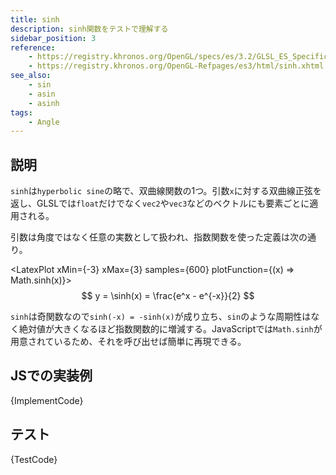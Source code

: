 ```yaml
---
title: sinh
description: sinh関数をテストで理解する
sidebar_position: 3
reference:
    - https://registry.khronos.org/OpenGL/specs/es/3.2/GLSL_ES_Specification_3.20.html#angle-and-trigonometry-functions
    - https://registry.khronos.org/OpenGL-Refpages/es3/html/sinh.xhtml
see_also:
    - sin
    - asin
    - asinh
tags:
    - Angle
---
```



## 説明

`sinh`は`hyperbolic sine`の略で、双曲線関数の1つ。引数`x`に対する双曲線正弦を返し、GLSLでは`float`だけでなく`vec2`や`vec3`などのベクトルにも要素ごとに適用される。

引数は角度ではなく任意の実数として扱われ、指数関数を使った定義は次の通り。

<LatexPlot xMin={-3} xMax={3} samples={600} plotFunction={(x) => Math.sinh(x)}>
    $$
    y = \sinh(x) = \frac{e^x - e^{-x}}{2}
    $$
</LatexPlot>

`sinh`は奇関数なので`sinh(-x) = -sinh(x)`が成り立ち、`sin`のような周期性はなく絶対値が大きくなるほど指数関数的に増減する。JavaScriptでは`Math.sinh`が用意されているため、それを呼び出せば簡単に再現できる。

## JSでの実装例

<CodeBlock language="ts">{ImplementCode}</CodeBlock>

## テスト

<CodeBlock language="js">{TestCode}</CodeBlock>
